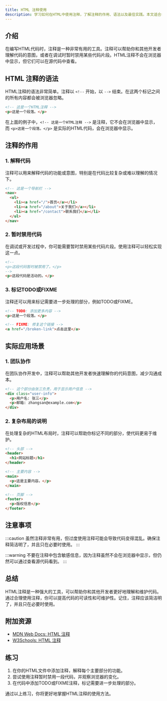 ```yaml
---
title: HTML 注释使用
description: 学习如何在HTML中使用注释，了解注释的作用、语法以及最佳实践。本文适合初学者，包含代码示例和实际应用场景。
---
```


## 介绍

在编写HTML代码时，注释是一种非常有用的工具。注释可以帮助你和其他开发者理解代码的意图，或者在调试时暂时禁用某些代码片段。HTML注释不会在浏览器中显示，但它们可以在源代码中查看。

## HTML 注释的语法

HTML注释的语法非常简单。注释以 `<!--` 开始，以 `-->` 结束。在这两个标记之间的所有内容都会被浏览器忽略。

```html
<!-- 这是一个HTML注释 -->
<p>这是一个段落。</p>
```

在上面的例子中，`<!-- 这是一个HTML注释 -->` 是注释，它不会在浏览器中显示，而 `<p>这是一个段落。</p>` 是实际的HTML代码，会在浏览器中显示。

## 注释的作用

### 1. 解释代码

注释可以用来解释代码的功能或意图，特别是在代码比较复杂或难以理解的情况下。

```html
<!-- 这是一个导航栏 -->
<nav>
  <ul>
    <li><a href="/">首页</a></li>
    <li><a href="/about">关于我们</a></li>
    <li><a href="/contact">联系我们</a></li>
  </ul>
</nav>
```

### 2. 暂时禁用代码

在调试或开发过程中，你可能需要暂时禁用某些代码片段。使用注释可以轻松实现这一点。

```html
<!--
<p>这段代码暂时被禁用了。</p>
-->
<p>这段代码是活动的。</p>
```

### 3. 标记TODO或FIXME

注释还可以用来标记需要进一步处理的部分，例如TODO或FIXME。

```html
<!-- TODO: 添加更多内容 -->
<p>这是一个段落。</p>

<!-- FIXME: 修复这个链接 -->
<a href="/broken-link">点击这里</a>
```

## 实际应用场景

### 1. 团队协作

在团队协作开发中，注释可以帮助其他开发者快速理解你的代码意图，减少沟通成本。

```html
<!-- 这个部分由张三负责，用于显示用户信息 -->
<div class="user-info">
  <p>用户名: 张三</p>
  <p>邮箱: zhangsan@example.com</p>
</div>
```

### 2. 复杂布局的说明

在处理复杂的HTML布局时，注释可以帮助你标记不同的部分，使代码更易于维护。

```html
<!-- 头部 -->
<header>
  <h1>网站标题</h1>
</header>

<!-- 主要内容 -->
<main>
  <p>这是主要内容。</p>
</main>

<!-- 页脚 -->
<footer>
  <p>版权信息</p>
</footer>
```

## 注意事项

:::caution
虽然注释非常有用，但过度使用注释可能会导致代码变得混乱。确保注释简洁明了，并且只在必要时使用。
:::

:::warning
不要在注释中包含敏感信息，因为注释虽然不会在浏览器中显示，但仍然可以通过查看源代码看到。
:::

## 总结

HTML注释是一种强大的工具，可以帮助你和其他开发者更好地理解和维护代码。通过合理使用注释，你可以提高代码的可读性和可维护性。记住，注释应该简洁明了，并且只在必要时使用。

## 附加资源

- [MDN Web Docs: HTML 注释](https://developer.mozilla.org/zh-CN/docs/Web/HTML/Element/comment)
- [W3Schools: HTML 注释](https://www.w3schools.com/html/html_comments.asp)

## 练习

1. 在你的HTML文件中添加注释，解释每个主要部分的功能。
2. 尝试使用注释暂时禁用一段代码，并观察浏览器的变化。
3. 在代码中添加TODO或FIXME注释，标记需要进一步处理的部分。

通过以上练习，你将更好地掌握HTML注释的使用方法。